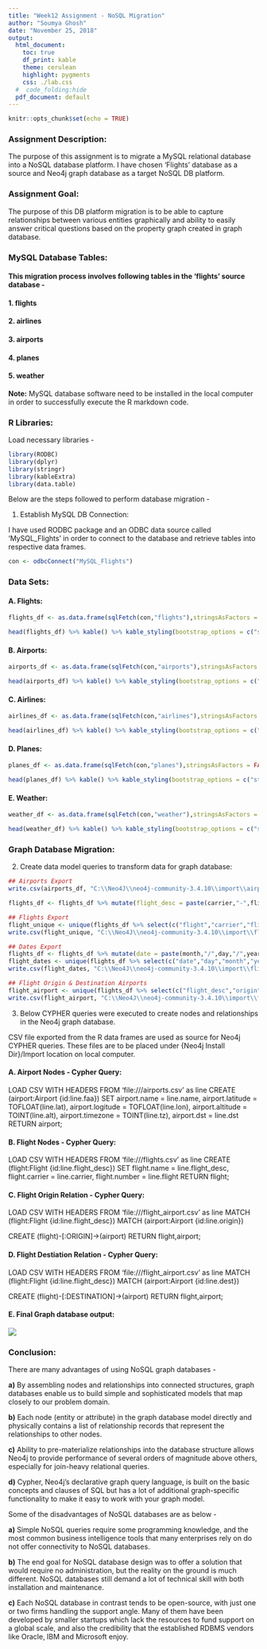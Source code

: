 ```yaml
---
title: "Week12 Assignment - NoSQL Migration"
author: "Soumya Ghosh"
date: "November 25, 2018"
output: 
  html_document: 
    toc: true
    df_print: kable
    theme: cerulean
    highlight: pygments
    css: ./lab.css
  #  code_folding:hide
  pdf_document: default
---
```


```r
knitr::opts_chunk$set(echo = TRUE)
```

### Assignment Description: 
The purpose of this assignment is to migrate a MySQL relational database into a NoSQL database platform. I have chosen 'Flights' database as a source and Neo4j graph database as a target NoSQL DB platform.

### Assignment Goal: 
The purpose of this DB platform migration is to be able to capture relationships between various entities graphically and ability to easily answer critical questions based on the property graph created in graph database.

### MySQL Database Tables:

#### This migration process involves following tables in the 'flights' source database -
#### 1. flights
#### 2. airlines
#### 3. airports
#### 4. planes
#### 5. weather

**Note:** MySQL database software need to be installed in the local computer in order to successfully execute the R markdown code.

### R Libraries:

Load necessary libraries -
```r
library(RODBC)
library(dplyr)
library(stringr)
library(kableExtra)
library(data.table)
```

Below are the steps followed to perform database migration -

1. Establish MySQL DB Connection:

I have used RODBC package and an ODBC data source called 'MySQL_Flights' in order to connect to the database and retrieve tables into respective data frames.

```r
con <- odbcConnect("MySQL_Flights")
```

### Data Sets:

#### A. Flights:

```r
flights_df <- as.data.frame(sqlFetch(con,"flights"),stringsAsFactors = FALSE)

head(flights_df) %>% kable() %>% kable_styling(bootstrap_options = c("striped", "hover", "condensed", "responsive")) %>% scroll_box(width="100%",height="300px")

```

#### B. Airports:

```r
airports_df <- as.data.frame(sqlFetch(con,"airports"),stringsAsFactors = FALSE)

head(airports_df) %>% kable() %>% kable_styling(bootstrap_options = c("striped", "hover", "condensed", "responsive")) %>% scroll_box(width="100%",height="300px")

```

#### C. Airlines:

```r
airlines_df <- as.data.frame(sqlFetch(con,"airlines"),stringsAsFactors = FALSE)

head(airlines_df) %>% kable() %>% kable_styling(bootstrap_options = c("striped", "hover", "condensed", "responsive")) %>% scroll_box(width="100%",height="300px")
```


#### D. Planes:

```r
planes_df <- as.data.frame(sqlFetch(con,"planes"),stringsAsFactors = FALSE)

head(planes_df) %>% kable() %>% kable_styling(bootstrap_options = c("striped", "hover", "condensed", "responsive")) %>% scroll_box(width="100%",height="300px")
```


#### E. Weather:

```r
weather_df <- as.data.frame(sqlFetch(con,"weather"),stringsAsFactors = FALSE)

head(weather_df) %>% kable() %>% kable_styling(bootstrap_options = c("striped", "hover", "condensed", "responsive")) %>% scroll_box(width="100%",height="300px")
```

### Graph Database Migration:

2. Create data model queries to transform data for graph database:

```r

## Airports Export
write.csv(airports_df, "C:\\Neo4J\\neo4j-community-3.4.10\\import\\airports.csv")

flights_df <- flights_df %>% mutate(flight_desc = paste(carrier,"-",flight))

## Flights Export
flight_unique <- unique(flights_df %>% select(c("flight","carrier","flight_desc")))
write.csv(flight_unique, "C:\\Neo4J\\neo4j-community-3.4.10\\import\\flights.csv")

## Dates Export
flights_df <- flights_df %>% mutate(date = paste(month,"/",day,"/",year))
flight_dates <- unique(flights_df %>% select(c("date","day","month","year")))
write.csv(flight_dates, "C:\\Neo4J\\neo4j-community-3.4.10\\import\\flight_dates.csv")

## Flight Origin & Destination Airports 
flight_airport <- unique(flights_df %>% select(c("flight_desc","origin","dest")))
write.csv(flight_airport, "C:\\Neo4J\\neo4j-community-3.4.10\\import\\flight_airport.csv")

```

3.  Below CYPHER queries were executed to create nodes and relationships in the Neo4j graph database.

CSV file exported from the R data frames are used as source for Neo4j CYPHER queries. These files are to be placed under {Neo4j Install Dir}/Import location on local computer.

#### A. Airport Nodes - Cypher Query:

LOAD CSV WITH HEADERS FROM 'file:///airports.csv' as line
CREATE (airport:Airport {id:line.faa})
SET airport.name = line.name,
	airport.latitude = TOFLOAT(line.lat),
	airport.logitude = TOFLOAT(line.lon),
	airport.altitude = TOINT(line.alt),
	airport.timezone = TOINT(line.tz),
	airport.dst = line.dst
RETURN airport;

#### B. Flight Nodes - Cypher Query:

LOAD CSV WITH HEADERS FROM 'file:///flights.csv' as line
CREATE (flight:Flight {id:line.flight_desc})
SET flight.name = line.flight_desc,
	flight.carrier = line.carrier,
	flight.number = line.flight
RETURN flight;

#### C. Flight Origin Relation - Cypher Query:

LOAD CSV WITH HEADERS FROM 'file:///flight_airport.csv' as line
MATCH (flight:Flight {id:line.flight_desc})
MATCH (airport:Airport {id:line.origin})

CREATE (flight)-[:ORIGIN]->(airport)
RETURN flight,airport;

#### D. Flight Destiation Relation - Cypher Query:

LOAD CSV WITH HEADERS FROM 'file:///flight_airport.csv' as line
MATCH (flight:Flight {id:line.flight_desc})
MATCH (airport:Airport {id:line.dest})

CREATE (flight)-[:DESTINATION]->(airport)
RETURN flight,airport;

#### E. Final Graph database output:

![](./images/Flight_path.png)

### Conclusion:

There are many advantages of using NoSQL graph databases -

**a)** By assembling nodes and relationships into connected structures, graph databases enable us to build simple and sophisticated models that map closely to our problem domain.

**b)** Each node (entity or attribute) in the graph database model directly and physically contains a list of relationship records that represent the relationships to other nodes. 

**c)** Ability to pre-materialize relationships into the database structure allows Neo4j to provide performance of several orders of magnitude above others, especially for join-heavy relational queries.

**d)** Cypher, Neo4j's declarative graph query language, is built on the basic concepts and clauses of SQL but has a lot of additional graph-specific functionality to make it easy to work with your graph model.

Some of the disadvantages of NoSQL databases are as below -

**a)** Simple NoSQL queries require some programming knowledge, and the most common business intelligence tools that many enterprises rely on do not offer connectivity to NoSQL databases.

**b)** The end goal for NoSQL database design was to offer a solution that would require no administration, but the reality on the ground is much different. NoSQL databases still demand a lot of technical skill with both installation and maintenance.

**c)** Each NoSQL database in contrast tends to be open-source, with just one or two firms handling the support angle. Many of them have been developed by smaller startups which lack the resources to fund support on a global scale, and also the credibility that the established RDBMS vendors like Oracle, IBM and Microsoft enjoy.


